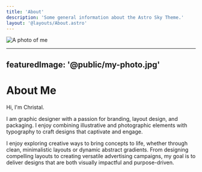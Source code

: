 ```yaml
---
title: 'About'
description: 'Some general information about the Astro Sky Theme.'
layout: '@layouts/About.astro'
---
```


![A photo of me](/images/my-photo.jpg)

---
featuredImage: '@public/my-photo.jpg'
---







# About Me

Hi, I'm Christal.

I am graphic designer with a passion for branding, layout design, and packaging. I enjoy combining illustrative and photographic elements with typography to craft designs that captivate and engage.

I enjoy exploring creative ways to bring concepts to life, whether through clean, minimalistic layouts or dynamic abstract gradients.
From designing compelling layouts to creating versatile advertising campaigns, my goal is to deliver designs that are both visually impactful and purpose-driven.
